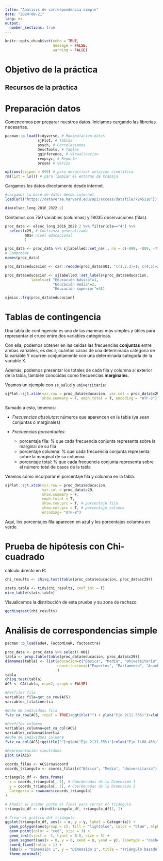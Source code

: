 ```yaml
---
title: "Análisis de correspondencia simple"
date: "2024-08-21"
lang: es
output:
  number_sections: true
---
```


```r
knitr::opts_chunk$set(echo = TRUE, 
                      message = FALSE,
                      warning = FALSE)
```

# Objetivo de la práctica



## Recursos de la práctica



# Preparación datos

Comencemos por preparar nuestros datos. Iniciamos cargando las librerías necesarias.

```r
pacman::p_load(tidyverse, # Manipulacion datos
               sjPlot, # Tablas
               psych, # Correlaciones
               DescTools, # Tablas
               gginference, # Visualizacion 
               rempsyc, # Reporte
               broom) # Varios

options(scipen = 999) # para desactivar notacion cientifica
rm(list = ls()) # para limpiar el entorno de trabajo
```

Cargamos los datos directamente desde internet.

```r
#cargamos la base de datos desde internet
load(url("https://dataverse.harvard.edu/api/access/datafile/7245118")) 

dim(elsoc_long_2016_2022.2)
```

Contamos con 750 variables (columnas) y 18035 observaciones (filas).


```r
proc_data <- elsoc_long_2016_2022.2 %>% filter(ola=="4") %>% 
  select(c29, # Confianza generalizada
         m01# nivel educacional
         )

proc_data <- proc_data %>% sjlabelled::set_na(., na = c(-999, -888, -777, -666))
# Comprobar
names(proc_data)

proc_data$educacion <- car::recode(proc_data$m01, "c(1,2,3)=1; c(4,5)=2; c(6,7,8,9,10)=3")

proc_data$educacion <- sjlabelled::set_labels(proc_data$educacion,
            labels=c( "Educación básica"=1,
                      "Educación media"=2,
                      "Educación superior"=3))

sjmisc::frq(proc_data$educacion)
```


# Tablas de contingencia

Una tabla de contingencia es una de las maneras más simples y útiles para representar el cruce entre dos variables categóricas.

Con ella, podemos obtener en las celdas las frecuencias **conjuntas** entre ambas variables, es decir, cuántos casos de una determinada categoría de la variable Y ocurren conjuntamente con una determinada categoría de la variable X. 

Además, podemos presentar los totales de cada fila y columna al exterior de la tabla, también conocidas como frecuencias **marginales**.

Veamos un ejemplo con `ss_salud` y `universitaria`:

```r
sjPlot::sjt.xtab(var.row = proc_data$educacion, var.col = proc_data$c29, 
                 show.summary = F, emph.total = T, encoding = "UTF-8")
```

Sumado a esto, tenemos:

- _Frecuencias absolutas_: números que aparencen en la tabla (ya sean conjuntas o marginales)
- _Frecuencias porcentuales_: 
          
  * porcentaje fila: % que cada frecuencia conjunta representa sobre la marginal de su fila
  * porcentaje columna: % que cada frecuencia conjunta representa sobre la marginal de su columna
  * porcentaje total: % que cada frecuencia conjunta representa sobre el número total de casos de la tabla

Veamos cómo incorporar el porcentaje fila y columna en la tabla.

```r
sjPlot::sjt.xtab(var.row = proc_data$educacion, 
                 var.col = proc_data$c29, 
                 show.summary = F, 
                 emph.total = T, 
                 show.row.prc = T, # porcentaje fila
                 show.col.prc = T, # porcentaje columna
                 encoding= "UTF-8")
```

Aquí, los porcentajes fila aparecen en azul y los porcentajes columna en verde. 

# Prueba de hipótesis con Chi-cuadrado

cálculo directo en R:

```r
chi_results <- chisq.test(table(proc_data$educacion, proc_data$c29))

stats.table <- tidy(chi_results, conf_int = T)
nice_table(stats.table)
```

Visualicemos la distribución de esta prueba y su zona de rechazo.

```r
ggchisqtest(chi_results)
```

# Análisis de correspondencias simple

```r
pacman::p_load(ade4, FactoMineR, factoextra)
```

```r
proc_data <- proc_data %>% select(-m01)
tabla <- prop.table(table(proc_data$educacion, proc_data$c29))
dimnames(tabla) <- list(educacion=c("Básica", "Media", "Universitaria"),
                        constitucion=c("Expertos", "Parlamento", "Asamblea")
                        )
tabla
chisq.test(tabla)
ACS <- CA(tabla, ncp=2, graph = FALSE)
```

```r
#Perfiles fila
variables_fila=get_ca_row(ACS)
variables_fila$inertia

#Nube de individuos fila
fviz_ca_row(ACS, repel = TRUE)+ggtitle("") + ylab("Eje 2(11.55%)")+xlab("Eje 1(88.45%)")+ylim(-0.5,.5)+xlim(-.5,.5)
```

```r
#Perfiles columna
variables_columna=get_ca_col(ACS)
variables_columna$inertia
#Nube de individuos columna
fviz_ca_col(ACS)+ggtitle("")+ylab("Eje 2(11.55%)")+xlab("Eje 1(88.45%)")+ylim(-0.5,.5)+xlim(-0.5,.5)
```

```r
#Representación simultánea
plot.CA(ACS)
```

```r
coords_filas <- ACS$row$coord
coords_triangulo <- coords_filas[c("Básica", "Media", "Universitaria"), ]

triangulo_df <- data.frame(
  x = coords_triangulo[, 1], # Coordenadas de la Dimensión 1
  y = coords_triangulo[, 2], # Coordenadas de la Dimensión 2
  Categoria = rownames(coords_triangulo)
)

# Añadir el primer punto al final para cerrar el triángulo
triangulo_df <- rbind(triangulo_df, triangulo_df[1, ])

# Crear el gráfico del triángulo
ggplot(triangulo_df, aes(x = x, y = y, label = Categoria)) +
  geom_polygon(aes(group = 1), fill = "lightblue", color = "blue", alpha = 0.5) +
  geom_point(color = "red", size = 3) +
  geom_text(vjust = -1, hjust = 0.5, size = 5) +
  geom_segment(aes(x = 0, y = 0, xend = x, yend = y), linetype = "dashed", color = "gray") +
  coord_fixed(ratio = 1) +
  labs(x = "Dimensión 1", y = "Dimensión 2", title = "Triángulo basado en el Análisis de Correspondencia") +
  theme_minimal()
```

